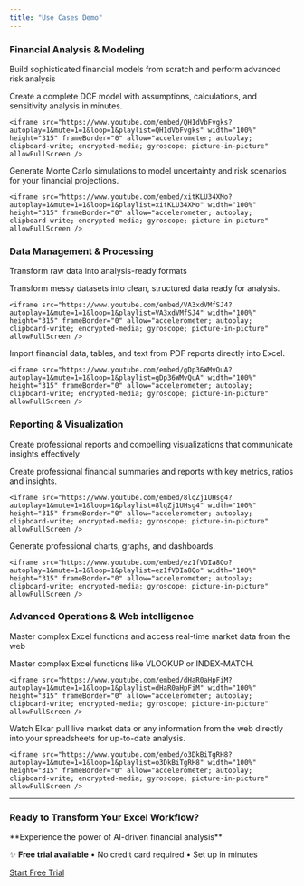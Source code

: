 ```yaml
---
title: "Use Cases Demo"
---
```


### Financial Analysis & Modeling

Build sophisticated financial models from scratch and perform advanced risk analysis 

<CardGroup cols={1}>
  <Card title="Financial Modeling" icon="chart-line">
    Create a complete DCF model with assumptions, calculations, and sensitivity analysis in minutes.

    <iframe src="https://www.youtube.com/embed/QH1dVbFvgks?autoplay=1&mute=1=1&loop=1&playlist=QH1dVbFvgks" width="100%" height="315" frameBorder="0" allow="accelerometer; autoplay; clipboard-write; encrypted-media; gyroscope; picture-in-picture" allowFullScreen />
  </Card>
  <Card title="Risk Analysis" icon="dice">
    Generate Monte Carlo simulations to model uncertainty and risk scenarios for your financial projections.

    <iframe src="https://www.youtube.com/embed/xitKLU34XMo?autoplay=1&mute=1=1&loop=1&playlist=xitKLU34XMo" width="100%" height="315" frameBorder="0" allow="accelerometer; autoplay; clipboard-write; encrypted-media; gyroscope; picture-in-picture" allowFullScreen />
  </Card>
</CardGroup>

### Data Management & Processing

Transform raw data into analysis-ready formats 

<CardGroup cols={1}>
  <Card title="Data Management" icon="table">
    Transform messy datasets into clean, structured data ready for analysis.

    <iframe src="https://www.youtube.com/embed/VA3xdVMfSJ4?autoplay=1&mute=1=1&loop=1&playlist=VA3xdVMfSJ4" width="100%" height="315" frameBorder="0" allow="accelerometer; autoplay; clipboard-write; encrypted-media; gyroscope; picture-in-picture" allowFullScreen />
  </Card>
  <Card title="PDF Analysis" icon="file-pdf">
    Import financial data, tables, and text from PDF reports directly into Excel.

    <iframe src="https://www.youtube.com/embed/gDp36WMvQuA?autoplay=1&mute=1=1&loop=1&playlist=gDp36WMvQuA" width="100%" height="315" frameBorder="0" allow="accelerometer; autoplay; clipboard-write; encrypted-media; gyroscope; picture-in-picture" allowFullScreen />
  </Card>
</CardGroup>

### Reporting & Visualization

Create professional reports and compelling visualizations that communicate insights effectively

<CardGroup cols={1}>
  <Card title="Financial Reporting" icon="file-invoice-dollar">
    Create professional financial summaries and reports with key metrics, ratios and insights.

    <iframe src="https://www.youtube.com/embed/8lqZj1UHsg4?autoplay=1&mute=1=1&loop=1&playlist=8lqZj1UHsg4" width="100%" height="315" frameBorder="0" allow="accelerometer; autoplay; clipboard-write; encrypted-media; gyroscope; picture-in-picture" allowFullScreen />
  </Card>
  <Card title="Data Visualization" icon="chart-bar">
    Generate professional charts, graphs, and dashboards.

    <iframe src="https://www.youtube.com/embed/ez1fVDIa8Qo?autoplay=1&mute=1=1&loop=1&playlist=ez1fVDIa8Qo" width="100%" height="315" frameBorder="0" allow="accelerometer; autoplay; clipboard-write; encrypted-media; gyroscope; picture-in-picture" allowFullScreen />
  </Card>
</CardGroup>

### Advanced Operations & Web intelligence

Master complex Excel functions and access real-time market data from the web 

<CardGroup cols={1}>
  <Card title="Advanced Functions" icon="function">
    Master complex Excel functions like VLOOKUP or INDEX-MATCH.

    <iframe src="https://www.youtube.com/embed/dHaR0aHpFiM?autoplay=1&mute=1=1&loop=1&playlist=dHaR0aHpFiM" width="100%" height="315" frameBorder="0" allow="accelerometer; autoplay; clipboard-write; encrypted-media; gyroscope; picture-in-picture" allowFullScreen />
  </Card>
  <Card title="Market Intelligence" icon="search">
    Watch Elkar pull live market data or any information from the web directly into your spreadsheets for up-to-date analysis.

    <iframe src="https://www.youtube.com/embed/o3DkBiTgRH8?autoplay=1&mute=1=1&loop=1&playlist=o3DkBiTgRH8" width="100%" height="315" frameBorder="0" allow="accelerometer; autoplay; clipboard-write; encrypted-media; gyroscope; picture-in-picture" allowFullScreen />
  </Card>
</CardGroup>

---

### Ready to Transform Your Excel Workflow?

<Card title="Get Started with Elkar" icon="play">
  **Experience the power of AI-driven financial analysis**

  ✨ **Free trial available** • No credit card required • Set up in minutes

  [Start Free Trial](/getting-started)
</Card>